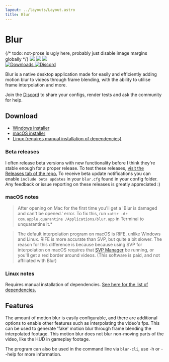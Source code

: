 ```yaml
---
layout: ../layouts/Layout.astro
title: Blur
---
```


# Blur

<div class="not-prose flex overflow-scroll">
  {/* todo: not-prose is ugly here, probably just disable image margins globally */}
  <img
    src="https://github.com/user-attachments/assets/adc158b9-8ec4-4e5a-b372-ed1fad9d8d61"
    class="w-full max-w-128"
  />
  <img
    src="https://github.com/user-attachments/assets/eebbac0d-6fa1-42ed-beeb-e85ea93838b6"
    class="w-full max-w-128"
  />
  <img
    src="https://github.com/user-attachments/assets/e8b749dc-9232-4e45-93b4-8df2e3854ffb"
    class="w-full max-w-128"
  />
</div>

<div class="not-prose flex flex-row gap-2">
<a href="https://github.com/f0e/blur/releases/latest">
  <img
    src="https://img.shields.io/github/downloads/f0e/blur/total?label=Downloads"
    alt="Downloads"
  />
</a>

<a href="https://discord.gg/B5BK9GMN87">
  <img
    src="https://img.shields.io/discord/1392389164153962640?style=flat&amp;label=Discord"
    alt="Discord"
  />
</a>
</div>

Blur is a native desktop application made for easily and efficiently adding motion blur to videos through frame blending, with the ability to utilise frame interpolation and more.

Join the [Discord](https://discord.gg/B5BK9GMN87) to share your configs, render tests and ask the community for help.

## Download

- [Windows installer](https://github.com/f0e/blur/releases/latest/download/blur-Windows-Installer-x64.exe)
- [macOS installer](https://github.com/f0e/blur/releases/latest/download/blur-macOS-Release-arm64.dmg)
- [Linux (requires manual installation of dependencies)](https://github.com/f0e/blur/releases/latest/download/blur-Linux-Release-x64.tar.gz)

### Beta releases

I often release beta versions with new functionality before I think they're stable enough for a proper release. To test these releases, [visit the Releases tab of the repo.](https://github.com/f0e/blur/releases) To receive beta update notifications you can enable `include beta updates` in your `blur.cfg` found in your config folder. Any feedback or issue reporting on these releases is greatly appreciated :)

### macOS notes

> After opening on Mac for the first time you'll get a 'Blur is damaged and can't be opened.' error. To fix this, run `xattr -dr com.apple.quarantine /Applications/blur.app` in Terminal to unquarantine it.\*

> The default interpolation program on macOS is RIFE, unlike Windows and Linux. RIFE is more accurate than SVP, but quite a bit slower. The reason for this difference is because because using SVP for interpolation on macOS requires that [SVP Manager](https://www.svp-team.com/get/) be running, or you'll get a red border around videos. (This software is paid, and not affiliated with Blur)

### Linux notes

Requires manual installation of dependencies. [See here for the list of dependencies.](#linux-dependency-requirements)

## Features

The amount of motion blur is easily configurable, and there are additional options to enable other features such as interpolating the video's fps. This can be used to generate 'fake' motion blur through frame blending the interpolated footage. This motion blur does not blur non-moving parts of the video, like the HUD in gameplay footage.

The program can also be used in the command line via `blur-cli`, use -h or --help for more information.
